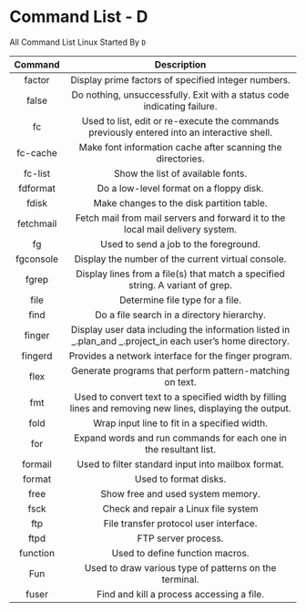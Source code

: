 # Command List - D

All Command List Linux Started By `D`

|  Command  |                                                Description                                                |
| :-------: | :-------------------------------------------------------------------------------------------------------: |
|  factor   |                            Display prime factors of specified integer numbers.                            |
|   false   |                  Do nothing, unsuccessfully. Exit with a status code indicating failure.                  |
|    fc     |        Used to list, edit or re-execute the commands previously entered into an interactive shell.        |
| fc-cache  |                        Make font information cache after scanning the directories.                        |
|  fc-list  |                                     Show the list of available fonts.                                     |
| fdformat  |                                  Do a low-level format on a floppy disk.                                  |
|   fdisk   |                                 Make changes to the disk partition table.                                 |
| fetchmail |              Fetch mail from mail servers and forward it to the local mail delivery system.               |
|    fg     |                                   Used to send a job to the foreground.                                   |
| fgconsole |                            Display the number of the current virtual console.                             |
|   fgrep   |              Display lines from a file(s) that match a specified string. A variant of grep.               |
|   file    |                                      Determine file type for a file.                                      |
|   find    |                                Do a file search in a directory hierarchy.                                 |
|  finger   | Display user data including the information listed in _.plan_and _.project_in each user’s home directory. |
|  fingerd  |                           Provides a network interface for the finger program.                            |
|   flex    |                         Generate programs that perform pattern-matching on text.                          |
|    fmt    | Used to convert text to a specified width by filling lines and removing new lines, displaying the output. |
|   fold    |                               Wrap input line to fit in a specified width.                                |
|    for    |                     Expand words and run commands for each one in the resultant list.                     |
|  formail  |                            Used to filter standard input into mailbox format.                             |
|  format   |                                           Used to format disks.                                           |
|   free    |                                     Show free and used system memory.                                     |
|   fsck    |                                   Check and repair a Linux file system                                    |
|    ftp    |                                  File transfer protocol user interface.                                   |
|   ftpd    |                                            FTP server process.                                            |
| function  |                                      Used to define function macros.                                      |
|    Fun    |                          Used to draw various type of patterns on the terminal.                           |
|   fuser   |                                 Find and kill a process accessing a file.                                 |
